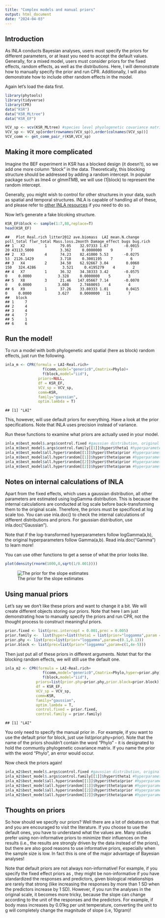 ```yaml
---
title: "Complex models and manual priors"
output: html_document
date: "2024-04-03"
---
```




## Introduction

As INLA conducts Bayesian analyses, users must specify the priors for different parameters, or at least you need to accept the default values. Generally, for a mixed model, users must consider priors for the fixed effects, random effects, as well as the distributions. Here, I will demonstrate how to manually specify the prior and run CPR. Additionally, I will also demonstrate how to include other random effects in the model.

Again let's load the data first.


```r
library(phytools)
library(tidyverse)
library(CPR)
data("KSR")
data("KSR_MLtree")
data("KSR_EF")

VCV_sp <- vcv(KSR_MLtree) #species level phyologenetic covariance matrix using default (Brownian) model
VCV_sp <- VCV_sp[order(rownames(VCV_sp)),order(colnames(VCV_sp))]
VCV_comm <- get_comm_pair_r(KSR,VCV_sp)
```

## Making it more complicated

Imagine the BEF experiment in KSR has a blocked design (it doesn't), so we add one more column "block" in the data. Theoretically, this blocking structure should be addressed by adding a random intercept. In popular package such as lme4 or glmmTMB, we will use (1|block) to represent the random intercept.

Generally, you might wish to control for other structures in your data, such as spatial and temporal structures. INLA is capable of handling all of these, and please refer to [other INLA resources](https://becarioprecario.bitbucket.io/inla-gitbook/ch-spatial.html) if you need to do so.

Now let's generate a fake blcoking structure.

```r
KSR_EF$block <- sample(1:7,88,replace=T)
head(KSR_EF)
```

```
##   Plot Real.rich litter2012 ave.biomass  LAI mean.N.change poll_total flwr_total Mass.loss.2month Damage_effect bugs bug.rich
## 1   X2         1      79.05    32.97333 1.67       -0.0015         20 43113.5000            3.362     0.0000000    9        7
## 2   X3         4      74.23    82.41000 5.53       -0.0275         53  2126.1429            3.718     0.3001195    7        6
## 3   X4         2      34.50    62.92667 3.04        0.0060        150   324.4286            3.521     0.4195279    4        2
## 4   X7         1      36.32    34.38333 3.42       -0.0575          0     0.0000            3.328     0.0000000    5        3
## 5   X8         3      21.46   147.05667 7.14       -0.0070          0     0.0000            3.608     2.7460093    4        4
## 6   X9         1      37.26    33.80333 1.01        0.0415          0     0.0000            3.627     0.0000000   11        7
##   block
## 1     7
## 2     4
## 3     4
## 4     7
## 5     1
## 6     6
```

## Run the model!

To run a model with both phylogenetic and spatial (here as block) random effects, just run the following.


```r
inla_m <- CPR(formula = LAI~Real.rich+
                 f(comm,model="generic0",Cmatrix=Phylo)+
                 f(block,model="iid"),
               priors=NULL,
               df = KSR_EF,
               VCV_sp = VCV_sp,
               comm=KSR,
               family="gaussian",
               optim.lambda = T)
```

```
## [1] "LAI"
```

This, however, will use default priors for everything. Have a look at the prior specifications. Note that INLA uses precision instead of variance.

Run these functions to examine what priors are actually used in your model.

```r
inla_m$best_model$.args$control.fixed #gaussian distribution, original scale
inla_m$best_model$.args$control.family[[1]]$hyper$theta1 #hyperparameter
inla_m$best_model$all.hyper$random[[1]]$hyper$theta$prior #hyperparameter
inla_m$best_model$all.hyper$random[[1]]$hyper$theta$param #hyperparameter
inla_m$best_model$all.hyper$random[[2]]$hyper$theta$prior #hyperparameter
inla_m$best_model$all.hyper$random[[2]]$hyper$theta$param #hyperparameter
```

## Notes on internal calculations of INLA
Apart from the fixed effects, which uses a gaussian distribution, all other parameters are estimated using logGamma distribution. This is because the internal calculations are conducted at log scale before back-transforming them to the original scale. Therefore, the priors must be specificed at log scale too. You can use inla.doc() to check the internal calculations of different distributions and priors. For gaussian distribution, use inla.doc("Gaussian").

Note that if the log-transformed hyperparameters follow logGamma(a,b), the original hyperparameters follow Gamma(a,b). Read inla.doc("Gamma") to learn more!

You can use other functions to get a sense of what the prior looks like.

```r
plot(density(rnorm(1000,0,sqrt(1/0.001))))
```

![The prior for the slope estimates](figure/prior investigation-1.png)

## Using manual priors

Let's say we don't like these priors and want to change it a bit. We will create different objects storing our priors. Note that here I am just demonstrating how to manually specify the priors and run CPR, not the thought process to construct meaningful priors.


```r
prior.fixed <- list(prec.intercept = 0.001,prec = 0.005)
prior.family <-  list(hyper=list(theta1 = list(prior="loggamma",param = c(1,4e-5))))
prior.phy <- list(prec=list(prior="loggamma",param=c(0.1,0.1)))
prior.block <- list(prec=list(prior="loggamma",param=c(1,4e-5)))
```

Then just put all of these priors in different arguments. Notet that for the blocking random effects, we will still use the default one.


```r
inla_m2 <- CPR(formula = LAI~Real.rich+
                 f(comm,model="generic0",Cmatrix=Phylo,hyper=prior.phy)+
                 f(block,model="iid"),
              priors=list(prior.phy=prior.phy,prior.block=prior.block),
              df = KSR_EF,
              VCV_sp = VCV_sp,
              comm=KSR,
              family="gaussian",
              optim.lambda = T,
              control.fixed = prior.fixed,
              control.family = prior.family)
```

```
## [1] "LAI"
```

You only need to specify the manual prior in \code{priors}. For example, if you want to use the default prior for block, just use list(prior.phy=prior). Note that the name of the priors shouldn't contain the word "Phylo" - it is designated to hold the communtiy phylogenetic covariance matrix. If you name the prior with the word "Phylo", an error would occur.

Now check the priors again!

```r
inla_m2$best_model$.args$control.fixed #gaussian distribution, original scale
inla_m2$best_model$.args$control.family[[1]]$hyper$theta1 #hyperparameter
inla_m2$best_model$all.hyper$random[[1]]$hyper$theta$prior #hyperparameter
inla_m2$best_model$all.hyper$random[[1]]$hyper$theta$param #hyperparameter
inla_m2$best_model$all.hyper$random[[2]]$hyper$theta$prior #hyperparameter
inla_m2$best_model$all.hyper$random[[2]]$hyper$theta$param #hyperparameter
```
## Thoughts on priors
So how should we specify our priors? Well there are a lot of debates on that and you are encouraged to visit the literature. If you choose to use the default ones, you have to understand what the values are. Many studies prefer using non-informative priors to minimize their influences on the results (i.e., the results are strongly driven by the data instead of the priors), but there are also good reasons to use informative priors, especially when the sample size is low. In fact this is one of the major advantage of Bayesian analyses!

Note that default priors are not always non-informative! For example, if you specify the fixed effect priors as \eqn{N(0,1)}, they might be non-informative if you have standardized the responses and predictors, given biological relationships are rarely that strong (like increasing the responses by more than 1 SD when the predictors increase by 1 SD). However, if you run the analyses in the original scale, it becomes more tricky, because the slope can change according to the unit of the responses and the predictors. For example, if body mass increases by 0.01kg per unit temperature, converting the unit to g will completely change the magnitude of slope (i.e, 10gram)!
